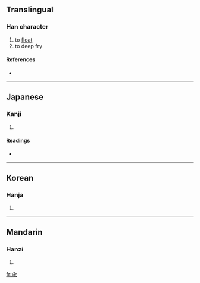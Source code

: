 {{see|尿}}
==Translingual==

===Han character===
{{Han char|rn=85|rad=水|as=02|sn=6|four=|canj=人水 (OE), XX人水 (XXOE)}}

# to [[float]]
# to deep fry

====References====
* {{Han ref|kx=0603.130|dkj=17100|dj=0997.080|hdz=31547.030|uh=6C3D|ud=27709}}

----

==Japanese==

===Kanji===
{{ja-kanji|grade=|rs=水02}}

# {{defn|Japanese}}

====Readings====
* {{ja-readings|on=[[とん]] (ton)|kun=[[うかべる]] (ukaberu)}}

----

==Korean==

===Hanja===
{{ko-hanja|hangeul=탄|eumhun=|rv=tan|mr=t'an|y=than}}

# {{defn|Korean}}

----

==Mandarin==

===Hanzi===
{{cmn-hanzi|pin=[[tǔn]] ([[tun3]])|wg=t'un<sup>3</sup>}}

# {{defn|Mandarin}}

[[fr:氽]]
